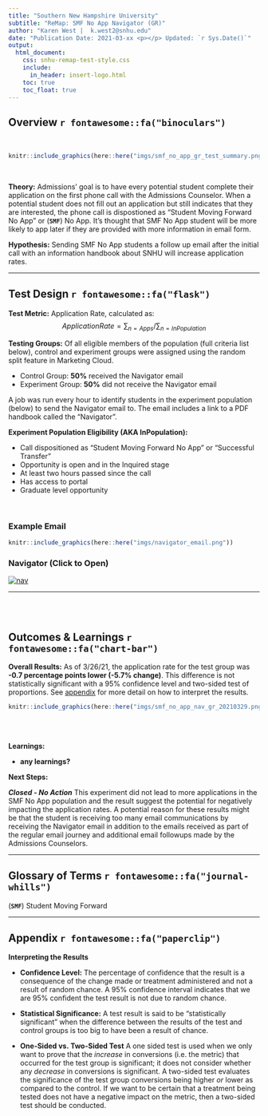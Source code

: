 ```yaml
---
title: "Southern New Hampshire University"
subtitle: "ReMap: SMF No App Navigator (GR)"
author: "Karen West |  k.west2@snhu.edu"
date: "Publication Date: 2021-03-xx <p></p> Updated: `r Sys.Date()`"
output:
  html_document: 
    css: snhu-remap-test-style.css
    include:
      in_header: insert-logo.html
    toc: true
    toc_float: true
---
```


## Overview `r fontawesome::fa("binoculars")`
<br>

```r
knitr::include_graphics(here::here("imgs/smf_no_app_gr_test_summary.png"))
```

<br>

__Theory:__ Admissions' goal is to have every potential student complete their application on the first phone call with the Admissions Counselor. When a potential student does not fill out an application but still indicates that they are interested, the phone call is dispostioned as "Student Moving Forward No App" or (__`SMF`__) No App. It's thought that SMF No App student will be more likely to app later if they are provided with more information in email form.

__Hypothesis:__ Sending SMF No App students a follow up email after the initial call with an information handbook about SNHU will increase application rates.

---


## Test Design `r fontawesome::fa("flask")` {.tabset .tabset-pills} 

__Test Metric:__ Application Rate, calculated as:
$$Application Rate  = \sum_{n=Apps} / \sum_{n=InPopulation}$$

__Testing Groups:__ Of all eligible members of the population (full criteria list below), control and experiment groups were assigned using the random split feature in Marketing Cloud.

+ Control Group: **50%** received the Navigator email 
+ Experiment Group: **50%** did not receive the Navigator email

A job was run every hour to identify students in the experiment population (below) to send the Navigator email to. The email includes a link to a PDF handbook called the "Navigator".

**Experiment Population Eligibility (AKA InPopulation):**

+ Call dispositioned as "Student Moving Forward No App" or "Successful Transfer"
+ Opportunity is open and in the Inquired stage 
+ At least two hours passed since the call
+ Has access to portal
+ Graduate level opportunity

<br>


### Example Email

```r
knitr::include_graphics(here::here("imgs/navigator_email.png"))
```

### Navigator (Click to Open)

<a href="file://millyard.snhu.edu/Data/DataWebServices/SNHU Metrics/Analytics/PDF/SMF_No_App_Navigator_20210226.pdf" target="_blank"> <img alt="nav" src="C:\Users\k.west2\Documents\Project Repository\snhu_smf_no_app_navigator_gr\imgs\nav_cover.png"></a>

---

<br>
<br>


## Outcomes & Learnings `r fontawesome::fa("chart-bar")`

__Overall Results:__ As of 3/26/21, the application rate for the test group was **-0.7 percentage points lower (-5.7% change)**. This difference is not statistically significant with a 95% confidence level and two-sided test of proportions. See [appendix](#stats) for more detail on how to interpret the results.

```r
knitr::include_graphics(here::here("imgs/smf_no_app_nav_gr_20210329.png"))
```

<br>


<br>
__Learnings:__

+ __any learnings?__ 

__Next Steps:__

***Closed - No Action*** This experiment did not lead to more applications in the SMF No App population and the result suggest the potential for negatively impacting the application rates. A potential reason for these results might be that the student is receiving too many email communications by receiving the Navigator email in addition to the emails received as part of the regular email journey and additional email followups made by the Admissions Counselors. 

---

## Glossary of Terms `r fontawesome::fa("journal-whills")`


(__`SMF`__) Student Moving Forward

---



## Appendix `r fontawesome::fa("paperclip")`

<a id="stats"></a>

:::{.note}


__Interpreting the Results__ 

+ __Confidence Level:__ The percentage of confidence that the result is a consequence of the change made or treatment administered and not a result of random chance.  A 95% confidence interval indicates that we are 95% confident the test result is not due to random chance. 

+ __Statistical Significance:__ A test result is said to be "statistically significant" when the difference between the results of the test and control groups is too big to have been a result of chance.

+ __One-Sided vs. Two-Sided Test__ A one sided test is used when we only want to prove that the *increase* in conversions (i.e. the metric) that occurred for the test group is significant; it does not consider whether any *decrease* in conversions is significant. A two-sided test evaluates the significance of the test group conversions being higher *or* lower as compared to the control. If we want to be certain that a treatment being tested does not have a negative impact on the metric, then a two-sided test should be conducted.

:::

<br>
<br>